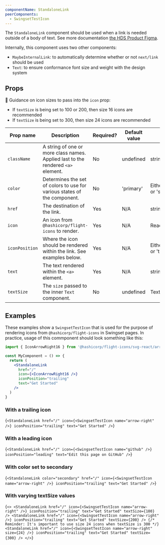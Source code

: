 ```yaml
---
componentName: StandaloneLink
peerComponents:
  - SwingsetTestIcon
---
```


The `StandaloneLink` component should be used when a link is needed outside of a body of text. See more documentation [the HDS Product Figma](https://www.figma.com/file/noyY6dUMDYjmySpHcMjhkN/?node-id=2365%3A21590).

Internally, this component uses two other components:

- `MaybeInternalLink`: to automatically determine whether or not `next/link` should be used
- `Text`: to ensure conformance font size and weight with the design system

## Props

🚨 Guidance on icon sizes to pass into the `icon` prop:

- If `textSize` is being set to 100 or 200, then size 16 icons are recommended
- If `textSize` is being set to 300, then size 24 icons are recommended

| Prop name      | Description                                                                      | Required? | Default value | Type                             |
| -------------- | -------------------------------------------------------------------------------- | --------- | ------------- | -------------------------------- |
| `className`    | A string of one or more class names. Applied last to the rendered `<a>` element. | No        | undefined     | string                           |
| `color`        | Determines the set of colors to use for various states of the component.         | No        | 'primary'     | Either: 'primary' or 'secondary' |
| `href`         | The destination of the link.                                                     | Yes       | N/A           | string                           |
| `icon`         | An icon from `@hashicorp/flight-icons` to render.                                | Yes       | N/A           | ReactElement                     |
| `iconPosition` | Where the icon should be rendered within the link. See examples below.           | Yes       | N/A           | Either: 'leading' or 'trailing'  |
| `text`         | The text rendered within the `<a>` element.                                      | Yes       | N/A           | string                           |
| `textSize`     | The `size` passed to the inner `Text` component.                                 | No        | undefined     | TextProps[`size`]                |

## Examples

These examples show a `SwingsetTestIcon` that is used for the purpose of rendering icons from `@hashicorp/flight-icons` in Swingset pages. In practice, usage of this commponent should look something like this:

```jsx
import { IconArrowRight16 } from '@hashicorp/flight-icons/svg-react/arrow-right-16'

const MyComponent = () => {
  return (
    <StandaloneLink
      href="/"
      icon={<IconArrowRight16 />}
      iconPosition="trailing"
      text="Get Started"
    />
  )
}
```

### With a trailing icon

<LiveComponent>{`
<StandaloneLink
  href="/"
  icon={<SwingsetTestIcon name="arrow-right" />}
  iconPosition="trailing"
  text="Get Started"
/>
`}</LiveComponent>

### With a leading icon

<LiveComponent>{`
<StandaloneLink
  href="/"
  icon={<SwingsetTestIcon name="github" />}
  iconPosition="leading"
  text="Edit this page on GitHub"
/>
`}</LiveComponent>

### With color set to secondary

<LiveComponent>{`
<StandaloneLink
  color="secondary"
  href="/"
  icon={<SwingsetTestIcon name="arrow-right" />}
  iconPosition="trailing"
  text="Get Started"
/>
`}</LiveComponent>

### With varying textSize values

<LiveComponent>{`
<>
  <StandaloneLink
    href="/"
    icon={<SwingsetTestIcon name="arrow-right" />}
    iconPosition="trailing"
    text="Get Started"
    textSize={100}
  />
  <StandaloneLink
    href="/"
    icon={<SwingsetTestIcon name="arrow-right" />}
    iconPosition="trailing"
    text="Get Started"
    textSize={200}
  />
  {/* Reminder: It's important to use size 24 icons when textSize is 300 */}
  <StandaloneLink
    href="/"
    icon={<SwingsetTestIcon name="arrow-right" size={24} />}
    iconPosition="trailing"
    text="Get Started"
    textSize={300}
  />
</>
`}</LiveComponent>
